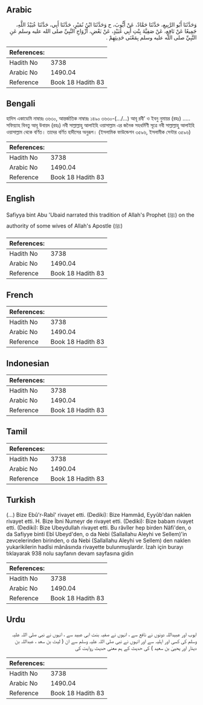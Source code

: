 ## Arabic


<div dir="rtl" lang="ar" style={{fontSize:'larger',backgroundColor:'#f8f9fa',padding:20}}>
وَحَدَّثَنَا أَبُو الرَّبِيعِ، حَدَّثَنَا حَمَّادٌ، عَنْ أَيُّوبَ، ح وَحَدَّثَنَا ابْنُ نُمَيْرٍ، حَدَّثَنَا أَبِي، حَدَّثَنَا عُبَيْدُ اللَّهِ، جَمِيعًا عَنْ نَافِعٍ، عَنْ صَفِيَّةَ بِنْتِ أَبِي عُبَيْدٍ، عَنْ بَعْضِ، أَزْوَاجِ النَّبِيِّ صلى الله عليه وسلم عَنِ النَّبِيِّ صلى الله عليه وسلم بِمَعْنَى حَدِيثِهِمْ ‏.‏
</div>
<div style={{backgroundColor:'#f8f9fa',padding:20, marginBottom: 10}}><table> <thead> <tr> <th>References:</th> <th></th> </tr> </thead> <tbody><tr><td>Hadith No</td><td>3738</td></tr><tr><td>Arabic No</td><td>1490.04</td></tr><tr><td>Reference</td><td>Book 18 Hadith 83</td></tr></tbody></table></div>

## Bengali


<div dir="ltr" lang="bn" style={{fontSize:'larger',backgroundColor:'#f8f9fa',padding:20}}>
হাদিস একাডেমি নাম্বারঃ ৩৬৩০, আন্তর্জাতিক নাম্বারঃ ১৪৯০ ৩৬৩০-(.../...) আবূ রবী' ও ইবনু নুমায়র (রহঃ) ..... সফিয়্যাহ বিনতু আবূ উবায়দ (রহঃ) নবী সাল্লাল্লাহু আলাইহি ওয়াসাল্লাম এর জনৈক সহধর্মিণী সূত্রে নবী সাল্লাল্লাহু আলাইহি ওয়াসাল্লাম থেকে বর্ণিত। তাদের বর্ণিত হাদীসের অনুরূপ। (ইসলামিক ফাউন্ডেশন ৩৫৯৬, ইসলামীক সেন্টার ৩৫৯৬)
</div>
<div style={{backgroundColor:'#f8f9fa',padding:20, marginBottom: 10}}><table> <thead> <tr> <th>References:</th> <th></th> </tr> </thead> <tbody><tr><td>Hadith No</td><td>3738</td></tr><tr><td>Arabic No</td><td>1490.04</td></tr><tr><td>Reference</td><td>Book 18 Hadith 83</td></tr></tbody></table></div>

## English


<div dir="ltr" lang="en" style={{fontSize:'larger',backgroundColor:'#f8f9fa',padding:20}}>
Safiyya bint Abu 'Ubaid narrated this tradition of Allah's Prophet (ﷺ) on the authority of some wives of Allah's Apostle (ﷺ)
</div>
<div style={{backgroundColor:'#f8f9fa',padding:20, marginBottom: 10}}><table> <thead> <tr> <th>References:</th> <th></th> </tr> </thead> <tbody><tr><td>Hadith No</td><td>3738</td></tr><tr><td>Arabic No</td><td>1490.04</td></tr><tr><td>Reference</td><td>Book 18 Hadith 83</td></tr></tbody></table></div>

## French


<div dir="ltr" lang="fr" style={{fontSize:'larger',backgroundColor:'#f8f9fa',padding:20}}>

</div>
<div style={{backgroundColor:'#f8f9fa',padding:20, marginBottom: 10}}><table> <thead> <tr> <th>References:</th> <th></th> </tr> </thead> <tbody><tr><td>Hadith No</td><td>3738</td></tr><tr><td>Arabic No</td><td>1490.04</td></tr><tr><td>Reference</td><td>Book 18 Hadith 83</td></tr></tbody></table></div>

## Indonesian


<div dir="ltr" lang="id" style={{fontSize:'larger',backgroundColor:'#f8f9fa',padding:20}}>

</div>
<div style={{backgroundColor:'#f8f9fa',padding:20, marginBottom: 10}}><table> <thead> <tr> <th>References:</th> <th></th> </tr> </thead> <tbody><tr><td>Hadith No</td><td>3738</td></tr><tr><td>Arabic No</td><td>1490.04</td></tr><tr><td>Reference</td><td>Book 18 Hadith 83</td></tr></tbody></table></div>

## Tamil


<div dir="ltr" lang="ta" style={{fontSize:'larger',backgroundColor:'#f8f9fa',padding:20}}>

</div>
<div style={{backgroundColor:'#f8f9fa',padding:20, marginBottom: 10}}><table> <thead> <tr> <th>References:</th> <th></th> </tr> </thead> <tbody><tr><td>Hadith No</td><td>3738</td></tr><tr><td>Arabic No</td><td>1490.04</td></tr><tr><td>Reference</td><td>Book 18 Hadith 83</td></tr></tbody></table></div>

## Turkish


<div dir="ltr" lang="tr" style={{fontSize:'larger',backgroundColor:'#f8f9fa',padding:20}}>
(…) Bize Ebû'r-Rabî' rivayet etti. (Dediki): Bize Hammâd, Eyyûb'dan naklen rivayet etti. H. Bize İbni Numeyr de rivayet etti. (Dediki): Bize babam rivayet etti. (Dediki): Bize Ubeydullah rivayet etti. Bu râvîler hep birden Nâfi'den, o da Safiyye binti Ebî Ubeyd'den, o da Nebi (Sallallahu Aleyhi ve Sellem)'in zevcelerinden birinden, o da Nebi (Sallallahu Aleyhi ve Sellem) den naklen yukarikilerin hadîsi mânâsında rivayette bulunmuşlardır. İzah için burayı tıklayarak 938 nolu sayfanın devam sayfasına gidin
</div>
<div style={{backgroundColor:'#f8f9fa',padding:20, marginBottom: 10}}><table> <thead> <tr> <th>References:</th> <th></th> </tr> </thead> <tbody><tr><td>Hadith No</td><td>3738</td></tr><tr><td>Arabic No</td><td>1490.04</td></tr><tr><td>Reference</td><td>Book 18 Hadith 83</td></tr></tbody></table></div>

## Urdu


<div dir="rtl" lang="ur" style={{fontSize:'larger',backgroundColor:'#f8f9fa',padding:20}}>
ایوب اور عبیداللہ دونوں نے نافع سے ، انہوں نے صفیہ بنت ابی عبید سے ، انہوں نے نبی صلی اللہ علیہ وسلم کی کسی اور اہلیہ سے اور انہوں نے نبی صلی اللہ علیہ وسلم سے ان ( لیث بن سعد ، عبداللہ بن دینار اور یحییٰ بن سعید ) کی حدیث کے ہم معنی حدیث روایت کی
</div>
<div style={{backgroundColor:'#f8f9fa',padding:20, marginBottom: 10}}><table> <thead> <tr> <th>References:</th> <th></th> </tr> </thead> <tbody><tr><td>Hadith No</td><td>3738</td></tr><tr><td>Arabic No</td><td>1490.04</td></tr><tr><td>Reference</td><td>Book 18 Hadith 83</td></tr></tbody></table></div>